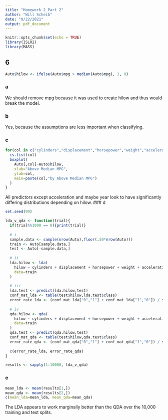```yaml
---
title: "Homework 2 Part 2"
author: "Will Scheib"
date: "9/22/2021"
output: pdf_document
---
```


```r
knitr::opts_chunk$set(echo = TRUE)
library(ISLR2)
library(MASS)
```

## 6
```r
Auto$hilow <- ifelse(Auto$mpg > median(Auto$mpg), 1, 0)
```

### a
We should remove mpg because it was used to create hilow and thus would break the model.

### b
Yes, because the assumptions are less important when classifying.

### c
```r
for(col in c("cylinders","displacement","horsepower","weight","acceleration","year")){
  is.list(col)
  boxplot(
    Auto[,col]~Auto$hilow,
    xlab="Above Median MPG",
    ylab=col,
    main=paste(col,"by Above Median MPG")
  )
}
```
All predictors except acceleration and maybe year look to have significantly differing distributions depending on hilow.
\newpage
### d
```r
set.seed(99)

lda_v_qda <- function(trial){
  if(trial%%1000 == 0){print(trial)}
  
  # i
  sample.data <- sample(nrow(Auto),floor(.50*nrow(Auto)))
  train <- Auto[sample.data,]
  test <- Auto[-sample.data,]
  
  # ii
  lda.hilow <- lda(
    hilow ~ cylinders + displacement + horsepower + weight + acceleration + year,
    data=train
  )
  
  # iii
  lda.test <- predict(lda.hilow,test)
  conf_mat_lda <- table(test$hilow,lda.test$class)
  error_rate_lda <- (conf_mat_lda["0","1"] + conf_mat_lda["1","0"]) / sum(conf_mat_lda)
  
  # iv
  qda.hilow <- qda(
    hilow ~ cylinders + displacement + horsepower + weight + acceleration + year,
    data=train
  )
  qda.test <- predict(qda.hilow,test)
  conf_mat_qda <- table(test$hilow,qda.test$class)
  error_rate_qda <- (conf_mat_qda["0","1"] + conf_mat_qda["1","0"]) / sum(conf_mat_qda)
  
  c(error_rate_lda, error_rate_qda)
}

results <- sapply(1:10000, lda_v_qda)
```

### e
```r
mean_lda <- mean(results[1,])
mean_qda <- mean(results[2,])
c(mean_lda=mean_lda, mean_qda=mean_qda)
```
The LDA appears to work marginally better than the QDA over the 10,000 training and test splits.
